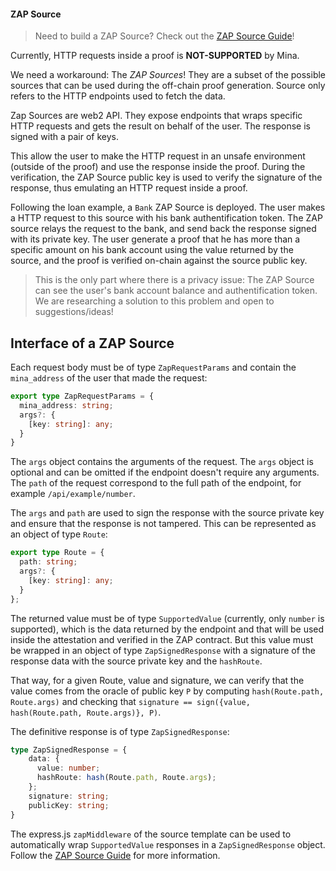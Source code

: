#### ZAP Source

> Need to build a ZAP Source? Check out the [ZAP Source Guide](../guides/source)!

Currently, HTTP requests inside a proof is **NOT-SUPPORTED** by Mina.

We need a workaround: The *ZAP Sources*! They are a subset of the possible sources that can be used during the off-chain proof generation.
Source only refers to the HTTP endpoints used to fetch the data.

Zap Sources are web2 API. They expose endpoints that wraps specific HTTP requests and gets the result on behalf of the user.
The response is signed with a pair of keys.

This allow the user to make the HTTP request in an unsafe environment (outside of the proof) and use the response inside the proof.
During the verification, the ZAP Source public key is used to verify the signature of the response, thus emulating an HTTP request inside a proof.

Following the loan example, a `Bank` ZAP Source is deployed. The user makes a HTTP request to this source with his bank authentification token.
The ZAP source relays the request to the bank, and send back the response signed with its private key.
The user generate a proof that he has more than a specific amount on his bank account using the value returned by the source, and the proof is verified on-chain against the source public key.

> This is the only part where there is a privacy issue: The ZAP Source can see the user's bank account balance and authentification token. 
> We are researching a solution to this problem and open to suggestions/ideas!

## Interface of a ZAP Source

Each request body must be of type `ZapRequestParams` and contain the `mina_address` of the user that made the request:

```typescript
export type ZapRequestParams = {
  mina_address: string;
  args?: {
    [key: string]: any;
  }
}
```

The `args` object contains the arguments of the request. The `args` object is optional and can be omitted if the endpoint doesn't require any arguments.
The `path` of the request correspond to the full path of the endpoint, for example `/api/example/number`.

The `args` and `path` are used to sign the response with the source private key and ensure that the response is not tampered.
This can be represented as an object of type `Route`:

```typescript
export type Route = {
  path: string;
  args?: {
    [key: string]: any;
  }
};
```

The returned value must be of type `SupportedValue` (currently, only `number` is supported), which is the data returned by the endpoint and that will be used inside the attestation and verified in the ZAP contract.
But this value must be wrapped in an object of type `ZapSignedResponse` with a signature of the response data with the source private key and the `hashRoute`.

That way, for a given Route, value and signature, we can verify that the value comes from the oracle of public key `P` by computing `hash(Route.path, Route.args)` and checking that `signature == sign({value, hash(Route.path, Route.args)}, P)`.

The definitive response is of type `ZapSignedResponse`:

```typescript
type ZapSignedResponse = {
    data: {
      value: number;
      hashRoute: hash(Route.path, Route.args);
    };
    signature: string;
    publicKey: string;
}
```

The express.js `zapMiddleware` of the source template can be used to automatically wrap `SupportedValue` responses in a `ZapSignedResponse` object. Follow the [ZAP Source Guide](../guides/source) for more information.
